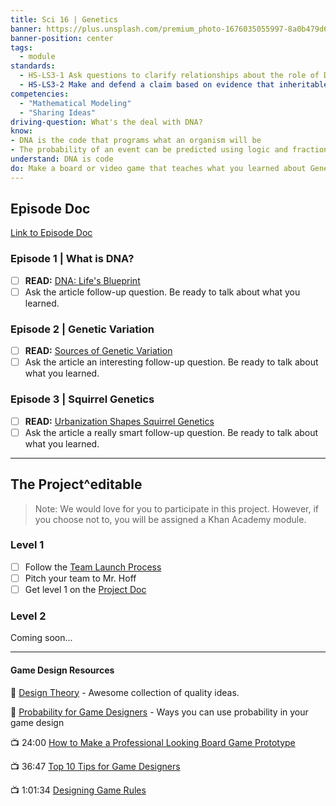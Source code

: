 ```yaml
---
title: Sci 16 | Genetics
banner: https://plus.unsplash.com/premium_photo-1676035055997-8a0b479d6e7e
banner-position: center
tags:
  - module
standards:
  - HS-LS3-1 Ask questions to clarify relationships about the role of DNA and chromosomes in coding the instructions for characteristic traits passed from parents to offspring.
  - HS-LS3-2 Make and defend a claim based on evidence that inheritable genetic variations may result from: (1) new genetic combinations through meiosis, (2) viable errors occurring during replication, and/or (3) mutations caused by environmental factors.
competencies:
  - "Mathematical Modeling"
  - "Sharing Ideas"
driving-question: What's the deal with DNA?
know:
- DNA is the code that programs what an organism will be
- The probability of an event can be predicted using logic and fractions
understand: DNA is code
do: Make a board or video game that teaches what you learned about Genetics
---
```


## Episode Doc
[Link to Episode Doc](https://docs.google.com/document/d/1rFrAR52rpRNDBNV-teNy8VvEBQ833-UhtTy5bdewj5g/edit)

### Episode 1 | What is DNA?
- [ ] **READ:** [DNA: Life's Blueprint](https://www.perplexity.ai/page/dna-life-s-blueprint-s2x8IlogSly0bdALJLCdHA)
- [ ] Ask the article follow-up question. Be ready to talk about what you learned.

### Episode 2 | Genetic Variation
- [ ] **READ:** [Sources of Genetic Variation](https://www.perplexity.ai/page/sources-of-genetic-variation-qEywODvZSR.DOdM.gnxgEA)
- [ ] Ask the article an interesting follow-up question. Be ready to talk about what you learned.

### Episode 3 | Squirrel Genetics
- [ ] **READ:** [Urbanization Shapes Squirrel Genetics](https://www.perplexity.ai/page/urbanization-shapes-squirrel-g-Hhw0H7gzT7.FRlQecItH1w)
- [ ] Ask the article a really smart follow-up question. Be ready to talk about what you learned.

---

## The Project^editable

> Note: We would love for you to participate in this project. However, if you choose not to, you will be assigned a Khan Academy module.

### Level 1

- [ ] Follow the [Team Launch Process](https://hoff.page/public/the+play+book/team+launch)
- [ ] Pitch your team to Mr. Hoff
- [ ] Get level 1 on the [Project Doc](https://docs.google.com/document/d/1zOGJ7w0GUGhGuc_iArQd5Ca3OXDwZGmT-xoLyHY_Xzc/edit?usp=sharing)

### Level 2

Coming soon...

---

#### Game Design Resources
📑 [Design Theory](https://boardgamedesignlab.com/design-theory/) - Awesome collection of quality ideas.

📑 [Probability for Game Designers](https://www.leagueofgamemakers.com/probability-for-game-designers/) - Ways you can use probability in your game design

📺 24:00 [How to Make a Professional Looking Board Game Prototype](https://www.youtube.com/watch?v=f-VZCniz7Mw)

📺 36:47 [Top 10 Tips for Game Designers](https://www.youtube.com/watch?v=gqqYxa3vTnU)

📺 1:01:34 [Designing Game Rules](https://www.youtube.com/watch?v=vuThpe-Rgxs)
